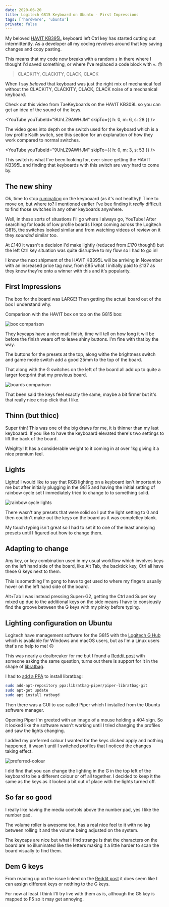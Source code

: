 ```yaml
---
date: 2020-06-20
title: Logitech G815 Keyboard on Ubuntu - First Impressions
tags: ['hardware', 'ubuntu']
private: false
---
```


My beloved [HAVIT KB395L] keyboard left Ctrl key has started cutting
out intermittently. As a developer all my coding revolves around that
key saving changes and copy pasting.

This means that my code now breaks with a random `s` in there where I
thought I'd saved something, or where I've replaced a code block with
`v`. 🙃

> CLACKITY, CLACKITY, CLACK, CLACK

When I say _beloved_ that keyboard was just the right mix of
mechanical feel without the CLACKITY, CLACKITY, CLACK, CLACK noise of
a mechanical keyboard.

Check out this video from TaeKeyboards on the HAVIT KB309L so you can
get an idea of the sound of the keys.

<YouTube youTubeId="9UhLZ9AWHJM" skipTo={{ h: 0, m: 6, s: 28 }} />

The video goes into depth on the switch used for the keyboard which is
a low profile Kailh switch, see this section for an explanation of how
they work compared to normal switches.

<YouTube youTubeId="9UhLZ9AWHJM" skipTo={{ h: 0, m: 3, s: 53 }} />

This switch is what I've been looking for, ever since getting the
HAVIT KB395L and finding that keyboards with this switch are _very_
hard to come by.

## The new shiny

Ok, time to stop [ruminating] on the keyboaard (as it's not healthy)!
Time to move on, but where to? I mentioned earlier I've bee finding it
_really_ difficult to find those switches in any other keyboards
anywhere.

Well, in these sorts of situations I'll go where I always go, YouTube!
After searching for loads of low profile boards I kept coming across
the Logitech G815, the switches looked similar and from watching
videos of review on it they _sounded_ similar too.

At £140 it wasn't a decision I'd make lightly (reduced from £170
though!) but the left Ctrl key situation was quite disruptive to my
flow so I had to go in!

I know the next shipment of the HAVIT KB395L will be arriving in
November with an increased price tag now, from £85 what I initially
paid to £137 as they know they're onto a winner with this and it's
popularity.

## First Impressions

The box for the board was LARGE! Then getting the actual board out of
the box I understand why.

Comparison with the HAVIT box on top on the G815 box:

![box comparison]

They keycaps have a nice matt finish, time will tell on how long it
will be before the finish wears off to leave shiny buttons. I'm fine
with that by the way.

The buttons for the presets at the top, along withe the brightness
switch and game mode switch add a good 25mm to the top of the board.

That along with the G switches on the left of the board all add up to
quite a larger footprint that my previous board.

![boards comparison]

That been said the keys feel exactly the same, maybe a bit firmer but
it's that really nice crisp click that I like.

## Thinn (but thicc)

Super thin! This was one of the big draws for me, it is thinner than
my last keyboaard. If you like to have the keyboaard elevated there's
two settings to lift the back of the board.

Weighty! It has a considerable weight to it coming in at over 1kg
giving it a nice premium feel.

## Lights

Lights! I would like to say that RGB lighting on a keyboard isn't
important to me but after initially plugging in the G815 and having
the initial setting of rainbow cycle set I immediately tried to change
to to something solid.

![rainbow cycle lights]

There wasn't any presets that were solid so I put the light setting to
0 and then couldn't make out the keys on the board as it was
completley blank.

My touch typing isn't great so I had to set it to one of the least
annoying presets until I figured out how to change them.

## Adapting to change

Any key, or key combination used in my usual workflow which involves
keys on the left hand side of the board, like Alt Tab, the backtick
key, Ctrl all have these G keys next to them.

This is something I'm gong to have to get used to where my fingers
usually hover on the left hand side of the board.

Alt+Tab I was instead pressing Super+G2, getting the Ctrl and Super
key mixed up due to the additional keys on the side means I have to
consiously find the groove between the G keys with my pinky before
typing.

## Lighting configuration on Ubuntu

Logitech have management software for the G815 with the [Logitech G
Hub] which is available for Windows and macOS users, but as I'm a
Linux users that's no help to me! 🙃

This was nearly a dealbreaker for me but I found a [Reddit post] with
someone asking the same question, turns out there is support for it in
the shape of [libratbag].

I had to [add a PPA] to install libratbag:

```bash
sudo add-apt-repository ppa:libratbag-piper/piper-libratbag-git
sudo apt-get update
sudo apt install ratbagd
```

Then there was a GUI to use called Piper which I installed from the
Ubuntu software manager.

Opening Piper I'm greeted with an image of a mouse holding a 404 sign.
So it looked like the software wasn't working until I tried changing
the profiles and saw the lights changing.

I added my preferred colour I wanted for the keys clicked apply and
nothing happened, it wasn't until I switched profiles that I noticed
the changes taking effect.

![preferred-colour]

I did find that you can change the lighting in the G in the top left
of the keyboard to be a different colour or off all together. I
decided to keep it the same as the keys as it looked a bit out of
place with the lights turned off.

## So far so good

I really like having the media controls above the number pad, yes I
like the number pad.

The volume roller is awesome too, has a real nice feel to it with no
lag between rolling it and the volume being adjusted on the system.

The keycaps are nice but what I find strange is that the characters on
the board are no illuminated like the letters making it a little
harder to scan the board visually to find them.

## Dem G keys

From reading up on the issue linked on the [Reddit post] it does seem
like I can assign different keys or nothing to the G keys.

For now at least I think I'll try live with them as is, although the
G5 key is mapped to F5 so it may get annoying.

<!-- Links -->

[havit kb395l]:
  https://www.amazon.co.uk/gp/product/B0767YQQTQ/ref=ox_sc_saved_title_1?smid=A144NZUZAZWQSX&psc=1
[ruminating]: https://en.wikipedia.org/wiki/Rumination_(psychology)
[logitech g hub]:
  https://www.logitechg.com/en-gb/innovation/g-hub.html
[reddit post]:
  https://www.reddit.com/r/linux4noobs/comments/eqkotk/logitech_g815_keyboard_controls/
[libratbag]: https://github.com/libratbag/libratbag
[add a ppa]:
  https://launchpad.net/~libratbag-piper/+archive/ubuntu/piper-libratbag-git
[box comparison]: ./box-comparison.jpg
[boards comparison]: ./boards-comparison.jpg
[rainbow cycle lights]: ./rainbow-cycle-lights.jpg
[preferred-colour]: ./preferred-colour.jpg
